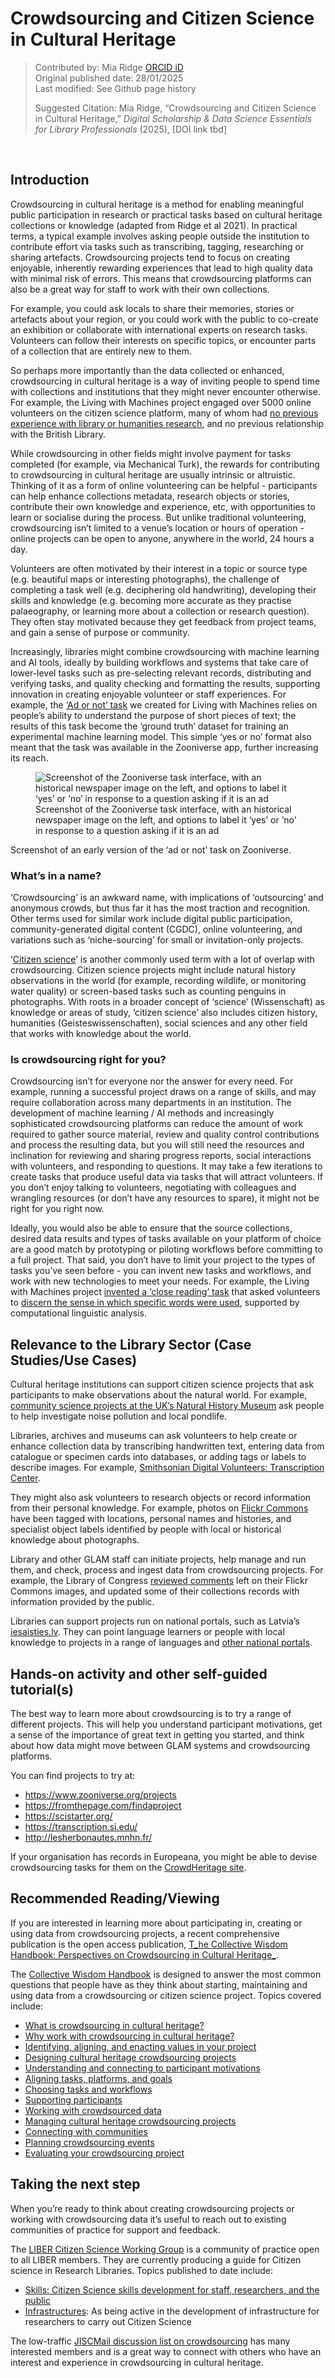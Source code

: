 # Crowdsourcing and Citizen Science in Cultural Heritage {.unnumbered}
>Contributed by: Mia Ridge [ORCID iD](https://orcid.org/0000-0003-3733-8120)<br>
>Original published date: 28/01/2025<br>
>Last modified: See Github page history
>
>Suggested Citation: Mia Ridge, “Crowdsourcing and Citizen Science in Cultural Heritage,” *Digital Scholarship & Data Science Essentials for Library Professionals* (2025), [DOI link tbd]

<br/>

## Introduction  

Crowdsourcing in cultural heritage is a method for enabling meaningful public participation in research or practical tasks based on cultural heritage collections or knowledge (adapted from Ridge et al 2021). In practical terms, a typical example involves asking people outside the institution to contribute effort via tasks such as transcribing, tagging, researching or sharing artefacts. Crowdsourcing projects tend to focus on creating enjoyable, inherently rewarding experiences that lead to high quality data with minimal risk of errors. This means that crowdsourcing platforms can also be a great way for staff to work with their own collections.

For example, you could ask locals to share their memories, stories or artefacts about your region, or you could work with the public to co-create an exhibition or collaborate with international experts on research tasks. Volunteers can follow their interests on specific topics, or encounter parts of a collection that are entirely new to them.

So perhaps more importantly than the data collected or enhanced, crowdsourcing in cultural heritage is a way of inviting people to spend time with collections and institutions that they might never encounter otherwise. For example, the Living with Machines project engaged over 5000 online volunteers on the citizen science platform, many of whom had [no previous experience with library or humanities research](https://livingwithmachines.ac.uk/whos-who-on-the-zooniverse/), and no previous relationship with the British Library.

While crowdsourcing in other fields might involve payment for tasks completed (for example, via Mechanical Turk), the rewards for contributing to crowdsourcing in cultural heritage are usually intrinsic or altruistic. Thinking of it as a form of online volunteering can be helpful - participants can help enhance collections metadata, research objects or stories, contribute their own knowledge and experience, etc, with opportunities to learn or socialise during the process. But unlike traditional volunteering, crowdsourcing isn't limited to a venue's location or hours of operation - online projects can be open to anyone, anywhere in the world, 24 hours a day.

Volunteers are often motivated by their interest in a topic or source type (e.g. beautiful maps or interesting photographs), the challenge of completing a task well (e.g. deciphering old handwriting), developing their skills and knowledge (e.g. becoming more accurate as they practise palaeography, or learning more about a collection or research question). They often stay motivated because they get feedback from project teams, and gain a sense of purpose or community.

Increasingly, libraries might combine crowdsourcing with machine learning and AI tools, ideally by building workflows and systems that take care of lower-level tasks such as pre-selecting relevant records, distributing and verifying tasks, and quality checking and formatting the results, supporting innovation in creating enjoyable volunteer or staff experiences. For example, the ['Ad or not' task](https://livingwithmachines.ac.uk/ad-or-not-new-crowdsourcing-task/) we created for Living with Machines relies on people's ability to understand the purpose of short pieces of text; the results of this task become the 'ground truth' dataset for training an experimental machine learning model. This simple 'yes or no' format also meant that the task was available in the Zooniverse app, further increasing its reach.

![Screenshot of the Zooniverse task interface, with an historical newspaper image on the left, and options to label it 'yes' or 'no' in response to a question asking if it is an ad](https://github.com/libereurope/ds-essentials/blob/main/book/images/zooniverse.png?raw=true)

Screenshot of an early version of the 'ad or not' task on Zooniverse.

### What's in a name?

'Crowdsourcing' is an awkward name, with implications of 'outsourcing' and anonymous crowds, but thus far it has the most traction and recognition. Other terms used for similar work include digital public participation, community-generated digital content (CGDC), online volunteering, and variations such as 'niche-sourcing' for small or invitation-only projects.

'[Citizen science](https://libereurope.eu/working-group/liber-citizen-science-working-group/)' is another commonly used term with a lot of overlap with crowdsourcing. Citizen science projects might include natural history observations in the world (for example, recording wildlife, or monitoring water quality) or screen-based tasks such as counting penguins in photographs. With roots in a broader concept of 'science' (Wissenschaft) as knowledge or areas of study, 'citizen science' also includes citizen history, humanities (Geisteswissenschaften), social sciences and any other field that works with knowledge about the world.

### Is crowdsourcing right for you?

Crowdsourcing isn't for everyone nor the answer for every need. For example, running a successful project draws on a range of skills, and may require collaboration across many departments in an institution. The development of machine learning / AI methods and increasingly sophisticated crowdsourcing platforms can reduce the amount of work required to gather source material, review and quality control contributions and process the resulting data, but you will still need the resources and inclination for reviewing and sharing progress reports, social interactions with volunteers, and responding to questions. It may take a few iterations to create tasks that produce useful data via tasks that will attract volunteers. If you don't enjoy talking to volunteers, negotiating with colleagues and wrangling resources (or don't have any resources to spare), it might not be right for you right now.

Ideally, you would also be able to ensure that the source collections, desired data results and types of tasks available on your platform of choice are a good match by prototyping or piloting workflows before committing to a full project. That said, you don't have to limit your project to the types of tasks you've seen before - you can invent new tasks and workflows, and work with new technologies to meet your needs. For example, the Living with Machines project [invented a 'close reading' task](https://livingwithmachines.ac.uk/from-prams-to-parliament-what-was-a-machine-help-us-find-out/) that asked volunteers to [discern the sense in which specific words were used](https://www.zooniverse.org/projects/bldigital/living-with-machines/talk/2795/2773552), supported by computational linguistic analysis.

## Relevance to the Library Sector (Case Studies/Use Cases)  

Cultural heritage institutions can support citizen science projects that ask participants to make observations about the natural world. For example, [community science projects at the UK's Natural History Museum](https://www.nhm.ac.uk/take-part/monitor-and-encourage-nature/community-science.html) ask people to help investigate noise pollution and local pondlife.

Libraries, archives and museums can ask volunteers to help create or enhance collection data by transcribing handwritten text, entering data from catalogue or specimen cards into databases, or adding tags or labels to describe images. For example, [Smithsonian Digital Volunteers: Transcription Center](https://transcription.si.edu/).

They might also ask volunteers to research objects or record information from their personal knowledge. For example, photos on [Flickr Commons](https://www.flickr.com/commons) have been tagged with locations, personal names and histories, and specialist object labels identified by people with local or historical knowledge about photographs.

Library and other GLAM staff can initiate projects, help manage and run them, and check, process and ingest data from crowdsourcing projects. For example, the Library of Congress [reviewed comments](https://catalog.loc.gov/vwebv/search?searchCode=LCCN&searchArg=2024634328&searchType=1&permalink=y) left on their Flickr Commons images, and updated some of their collections records with information provided by the public.

Libraries can support projects run on national portals, such as Latvia's [iesaisties.lv](https://iesaisties.lv). They can point language learners or people with local knowledge to projects in a range of languages and [other national portals](https://www.openobjects.org.uk/2023/01/national-approaches-to-crowdsourcing-citizen-science/).

## Hands-on activity and other self-guided tutorial(s)  

The best way to learn more about crowdsourcing is to try a range of different projects. This will help you understand participant motivations, get a sense of the importance of great text in getting you started, and think about how data might move between GLAM systems and crowdsourcing platforms.

You can find projects to try at:

- <https://www.zooniverse.org/projects>
- <https://fromthepage.com/findaproject>
- <https://scistarter.org/>
- <https://transcription.si.edu/>
- <http://lesherbonautes.mnhn.fr/>

If your organisation has records in Europeana, you might be able to devise crowdsourcing tasks for them on the [CrowdHeritage site](https://crowdheritage.eu/).

## Recommended Reading/Viewing

If you are interested in learning more about participating in, creating or using data from crowdsourcing projects, a recent comprehensive publication is the open access publication, [T_he Collective Wisdom Handbook: Perspectives on Crowdsourcing in Cultural Heritage_](https://doi.org/10.21428/a5d7554f.1b80974b).

The [Collective Wisdom Handbook](https://doi.org/10.21428/a5d7554f.1b80974b) is designed to answer the most common questions that people have as they think about starting, maintaining and using data from a crowdsourcing or citizen science project. Topics covered include:

- [What is crowdsourcing in cultural heritage?](https://britishlibrary.pubpub.org/pub/what-is-crowdsourcing-in-cultural-heritage)
- [Why work with crowdsourcing in cultural heritage?](https://britishlibrary.pubpub.org/pub/why-work-with-crowdsourcing-in-cultural-heritage)
- [Identifying, aligning, and enacting values in your project](https://britishlibrary.pubpub.org/pub/identifying-aligning-and-enacting-values-in-your-project)
- [Designing cultural heritage crowdsourcing projects](https://britishlibrary.pubpub.org/pub/designing-cultural-heritage-crowdsourcing-projects)
- [Understanding and connecting to participant motivations](https://britishlibrary.pubpub.org/pub/understanding-and-connecting-to-participant-motivations)
- [Aligning tasks, platforms, and goals](https://britishlibrary.pubpub.org/pub/aligning-tasks-platforms-and-goals)
- [Choosing tasks and workflows](https://britishlibrary.pubpub.org/pub/choosing-tasks-and-workflows)
- [Supporting participants](https://britishlibrary.pubpub.org/pub/supporting-participants)
- [Working with crowdsourced data](https://britishlibrary.pubpub.org/pub/working-with-crowdsourced-data)
- [Managing cultural heritage crowdsourcing projects](https://britishlibrary.pubpub.org/pub/managing-cultural-heritage-crowdsourcing-projects)
- [Connecting with communities](https://britishlibrary.pubpub.org/pub/connecting-with-communities)
- [Planning crowdsourcing events](https://britishlibrary.pubpub.org/pub/planning-crowdsourcing-events)
- [Evaluating your crowdsourcing project](https://britishlibrary.pubpub.org/pub/evaluating-your-crowdsourcing-project)

## Taking the next step  

When you're ready to think about creating crowdsourcing projects or working with crowdsourcing data it’s useful to reach out to existing communities of practice for support and feedback.  

The [LIBER Citizen Science Working Group](https://libereurope.eu/working-group/liber-citizen-science-working-group/) is a community of practice open to all LIBER members. They are currently producing a guide for Citizen science in Research Libraries. Topics published to date include:  

- [Skills: Citizen Science skills development for staff, researchers, and the public](https://cs4rl.github.io/skills/)
- [Infrastructures](https://cs4rl.github.io/infrastructure/): As being active in the development of infrastructure for researchers to carry out Citizen Science

The low-traffic [JISCMail discussion list on crowdsourcing](https://www.jiscmail.ac.uk/cgi-bin/webadmin?A0=CROWDSOURCING) has many interested members and is a great way to connect with others who have an interest and experience in crowdsourcing in cultural heritage.
